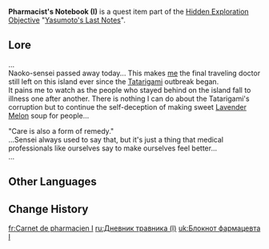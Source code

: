 {{Book Infobox
|image       = Book Letter.png
|type        = Quest Items
|description = Notes left by [[Yasumoto]]. They still smell strongly of [[Naku Weed]].
|source1     = On top of some crates in the small campsite, to the north-west of the [[Fort Fujitou]] waypoint.
|previous    = 
|next        = Pharmacist's Notebook (II)
}}
'''Pharmacist's Notebook (I)''' is a quest item part of the [[Hidden Exploration Objective]] "[[Yasumoto's Last Notes]]".

==Lore==
...<br />
Naoko-sensei passed away today... This makes [[Yasumoto|me]] the final traveling doctor still left on this island ever since the [[Tatarigami]] outbreak began.<br />
It pains me to watch as the people who stayed behind on the island fall to illness one after another. There is nothing I can do about the Tatarigami's corruption but to continue the self-deception of making sweet [[Lavender Melon]] soup for people...

"Care is also a form of remedy."<br />
...Sensei always used to say that, but it's just a thing that medical professionals like ourselves say to make ourselves feel better...<br />
...

==Other Languages==
{{Other Languages
|default_hidden = 1
|en      = Pharmacist's Notebook (I)
|zhs     = 药师的笔记本・一
|zhs_rm  = Yàoshī de Bǐjìběn: Yī
|zht     = 藥師的筆記本・一
|zht_rm  = Yàoshī de Bǐjìběn: Yī
|ja      = 薬師の手帳・一
|ja_rm   = Kusushi no Tenchou - Ichi
|ko      = 약사의 수첩・첫 번째
|ko_rm   = Yaksa-ui Sucheop - Cheot Beonjjae
|es      = Nota del boticario (I)
|fr      = Carnet de pharmacien I
|ru      = Дневник травника (I)
|th      = สมุดบันทึกของเภสัชกร I
|th_rm   = Samut Banthuek khong Phesatcha Kon Neung
|vi      = Nhật Ký Dược Sư I
|de      = Notizbuch des Apothekers I
|id      = Buku Catatan Apoteker (I)
|pt      = Caderno do Farmacêutico (I)
|tr      = Eczacının Notları (I)
|it      = Taccuino del farmacista (I)
}}

==Change History==
{{Change History|2.0}}

[[fr:Carnet de pharmacien I]]
[[ru:Дневник травника (I)]]
[[uk:Блокнот фармацевта І]]